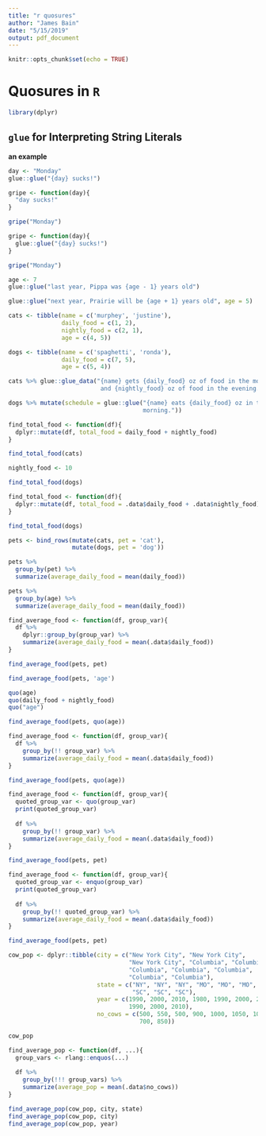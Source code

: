 ```yaml
---
title: "r quosures"
author: "James Bain"
date: "5/15/2019"
output: pdf_document
---
```


```r
knitr::opts_chunk$set(echo = TRUE)
```

# Quosures in `R`



```r
library(dplyr)
```

## `glue` for Interpreting String Literals

**an example**

```r
day <- "Monday"
glue::glue("{day} sucks!")
```

```r
gripe <- function(day){
  "day sucks!"
}

gripe("Monday")
```

```r
gripe <- function(day){
  glue::glue("{day} sucks!")
}

gripe("Monday")
```

```r
age <- 7
glue::glue("last year, Pippa was {age - 1} years old")

glue::glue("next year, Prairie will be {age + 1} years old", age = 5)
```

```r
cats <- tibble(name = c('murphey', 'justine'),
               daily_food = c(1, 2),
               nightly_food = c(2, 1),
               age = c(4, 5))

dogs <- tibble(name = c('spaghetti', 'ronda'),
               daily_food = c(7, 5),
               age = c(5, 4))
```

```r

cats %>% glue::glue_data("{name} gets {daily_food} oz of food in the morning \\
                          and {nightly_food} oz of food in the evening.")
```

```r

dogs %>% mutate(schedule = glue::glue("{name} eats {daily_food} oz in the \\
                                      morning."))
```

```r
find_total_food <- function(df){
  dplyr::mutate(df, total_food = daily_food + nightly_food)
}

find_total_food(cats)
```

```r
nightly_food <- 10 

find_total_food(dogs)
```

```r
find_total_food <- function(df){
  dplyr::mutate(df, total_food = .data$daily_food + .data$nightly_food)
}

find_total_food(dogs)
```

```r
pets <- bind_rows(mutate(cats, pet = 'cat'), 
                  mutate(dogs, pet = 'dog'))

pets %>%
  group_by(pet) %>%
  summarize(average_daily_food = mean(daily_food))

pets %>% 
  group_by(age) %>%
  summarize(average_daily_food = mean(daily_food))
```

```r
find_average_food <- function(df, group_var){
  df %>% 
    dplyr::group_by(group_var) %>%
    summarize(average_daily_food = mean(.data$daily_food))
}

find_average_food(pets, pet)
```

```r
find_average_food(pets, 'age')
```

```r
quo(age)
quo(daily_food + nightly_food)
quo("age")
```

```r
find_average_food(pets, quo(age))
```

```r
find_average_food <- function(df, group_var){
  df %>%
    group_by(!! group_var) %>%
    summarize(average_daily_food = mean(.data$daily_food))
}

find_average_food(pets, quo(age))
```

```r
find_average_food <- function(df, group_var){
  quoted_group_var <- quo(group_var)
  print(quoted_group_var)
  
  df %>%
    group_by(!! group_var) %>%
    summarize(average_daily_food = mean(.data$daily_food))
}

find_average_food(pets, pet)
```

```r
find_average_food <- function(df, group_var){
  quoted_group_var <- enquo(group_var)
  print(quoted_group_var)
  
  df %>%
    group_by(!! quoted_group_var) %>%
    summarize(average_daily_food = mean(.data$daily_food))
}

find_average_food(pets, pet)
```

```r
cow_pop <- dplyr::tibble(city = c("New York City", "New York City", 
                                  "New York City", "Columbia", "Columbia", 
                                  "Columbia", "Columbia", "Columbia", 
                                  "Columbia", "Columbia"),
                         state = c("NY", "NY", "NY", "MO", "MO", "MO", "MO", 
                                   "SC", "SC", "SC"),
                         year = c(1990, 2000, 2010, 1980, 1990, 2000, 2010, 
                                  1990, 2000, 2010),
                         no_cows = c(500, 550, 500, 900, 1000, 1050, 1050, 800, 
                                     700, 850))

cow_pop
```

```r
find_average_pop <- function(df, ...){
  group_vars <- rlang::enquos(...)
  
  df %>%
    group_by(!!! group_vars) %>%
    summarize(average_pop = mean(.data$no_cows))
}

find_average_pop(cow_pop, city, state)
find_average_pop(cow_pop, city)
find_average_pop(cow_pop, year)
```